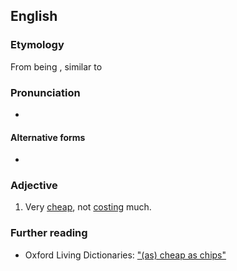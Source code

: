 ==English==

===Etymology===
{{compound|lang=en|cheap|as|chips}} From being {{l|en|inexpensive}}, similar to {{l|en|[[chip|chips]]|gloss=French fries}}

===Pronunciation===
* {{audio|EN-AU ck1 cheap as chips.ogg|Audio (AU)|lang=en}}

====Alternative forms====
* {{l|en|cheap-as-chips}}

===Adjective===
{{en-adj|-}}

# {{lb|en|British|NZ|Australia|simile}} Very [[cheap]], not [[cost]]ing much.

===Further reading===
* Oxford Living Dictionaries: [https://en.oxforddictionaries.com/definition/(as)_cheap_as_chips "(as) cheap as chips"]